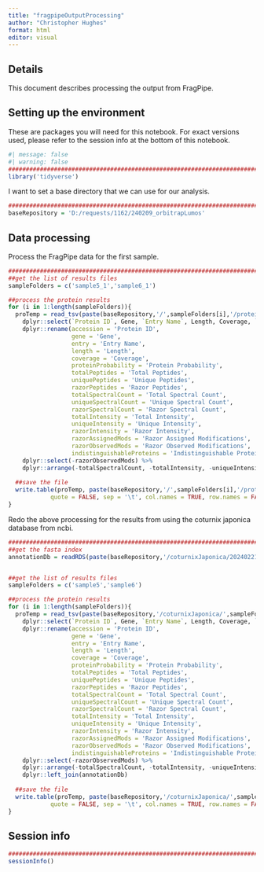 ```yaml
---
title: "fragpipeOutputProcessing"
author: "Christopher Hughes"
format: html
editor: visual
---
```


## Details

This document describes processing the output from FragPipe.

## Setting up the environment

These are packages you will need for this notebook. For exact versions used, please refer to the session info at the bottom of this notebook.

```r
#| message: false
#| warning: false
##########################################################################################
library('tidyverse')
```

I want to set a base directory that we can use for our analysis.

```r
##########################################################################################
baseRepository = 'D:/requests/1162/240209_orbitrapLumos'
```

## Data processing

Process the FragPipe data for the first sample.

```r
##########################################################################################
##get the list of results files
sampleFolders = c('sample5_1','sample6_1')

##process the protein results
for (i in 1:length(sampleFolders)){
  proTemp = read_tsv(paste(baseRepository,'/',sampleFolders[i],'/protein.tsv',sep=''), show_col_types = FALSE) %>%
    dplyr::select(`Protein ID`, Gene, `Entry Name`, Length, Coverage, `Protein Probability`, `Total Peptides`:`Indistinguishable Proteins`) %>%
    dplyr::rename(accession = 'Protein ID',
                  gene = 'Gene',
                  entry = 'Entry Name',
                  length = 'Length',
                  coverage = 'Coverage',
                  proteinProbability = 'Protein Probability',
                  totalPeptides = 'Total Peptides',
                  uniquePeptides = 'Unique Peptides',
                  razorPeptides = 'Razor Peptides',
                  totalSpectralCount = 'Total Spectral Count',
                  uniqueSpectralCount = 'Unique Spectral Count',
                  razorSpectralCount = 'Razor Spectral Count',
                  totalIntensity = 'Total Intensity',
                  uniqueIntensity = 'Unique Intensity',
                  razorIntensity = 'Razor Intensity',
                  razorAssignedMods = 'Razor Assigned Modifications',
                  razorObservedMods = 'Razor Observed Modifications',
                  indistinguishableProteins = 'Indistinguishable Proteins') %>%
    dplyr::select(-razorObservedMods) %>%
    dplyr::arrange(-totalSpectralCount, -totalIntensity, -uniqueIntensity, -razorIntensity)
  
  ##save the file
  write.table(proTemp, paste(baseRepository,'/',sampleFolders[i],'/proteinProcessed.tsv',sep=''),
            quote = FALSE, sep = '\t', col.names = TRUE, row.names = FALSE)
}
```

Redo the above processing for the results from using the coturnix japonica database from ncbi.

```r
##########################################################################################
##get the fasta index
annotationDb = readRDS(paste(baseRepository,'/coturnixJaponica/20240221_coturnixJaponica_ncbi_index.rds',sep=''))


##get the list of results files
sampleFolders = c('sample5','sample6')

##process the protein results
for (i in 1:length(sampleFolders)){
  proTemp = read_tsv(paste(baseRepository,'/coturnixJaponica/',sampleFolders[i],'/protein.tsv',sep=''), show_col_types = FALSE) %>%
    dplyr::select(`Protein ID`, Gene, `Entry Name`, Length, Coverage, `Protein Probability`, `Total Peptides`:`Indistinguishable Proteins`) %>%
    dplyr::rename(accession = 'Protein ID',
                  gene = 'Gene',
                  entry = 'Entry Name',
                  length = 'Length',
                  coverage = 'Coverage',
                  proteinProbability = 'Protein Probability',
                  totalPeptides = 'Total Peptides',
                  uniquePeptides = 'Unique Peptides',
                  razorPeptides = 'Razor Peptides',
                  totalSpectralCount = 'Total Spectral Count',
                  uniqueSpectralCount = 'Unique Spectral Count',
                  razorSpectralCount = 'Razor Spectral Count',
                  totalIntensity = 'Total Intensity',
                  uniqueIntensity = 'Unique Intensity',
                  razorIntensity = 'Razor Intensity',
                  razorAssignedMods = 'Razor Assigned Modifications',
                  razorObservedMods = 'Razor Observed Modifications',
                  indistinguishableProteins = 'Indistinguishable Proteins') %>%
    dplyr::select(-razorObservedMods) %>%
    dplyr::arrange(-totalSpectralCount, -totalIntensity, -uniqueIntensity, -razorIntensity) %>%
    dplyr::left_join(annotationDb)
  
  ##save the file
  write.table(proTemp, paste(baseRepository,'/coturnixJaponica/',sampleFolders[i],'/proteinProcessed.tsv',sep=''),
            quote = FALSE, sep = '\t', col.names = TRUE, row.names = FALSE)
}

```





## Session info

```r
##########################################################################################
sessionInfo()
```
